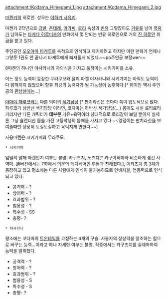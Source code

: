 attachment:/Kodama_Himegami_1.jpg attachment:/Kodama_Himegami_2.jpg

[[마켄키]]의 히로인. 성우는 [[야하기 사유리]].

마켄키 2학년으로 [[금발]], [[츤데레]], [[아가씨]], [[로리]] 속성의 [[빈유]]
그렇잖아도 [[거유]]를 넘어 [[폭유]]가 남아도는 [[타케다 히로미츠]]의 만화에서 몇 안되는 빈유 히로인으로 거의 [[진 히로인]] 취급을 받고 있다.

주인공인 [[오오야마 타케루]]를 숙적으로 인식하고 제거하려고 하지만 이런 만화가 언제나 그렇듯 1권도 안 끝나서 타케루에게 빠져들게 되었다.~~po주인공 보정wer~~

8마켄의 하나인 야사카니와 자의식을 가지고 움직이는 시키가미를 소유.

어느 정도 능력이 등장한 무라쿠모와 달리 마켄 야사카니와 시키가미는 아직도 능력이 다 밝혀지지 않았으며 향후 최강의 능력자가 될 가능성이 농후하다.[* 하지만 역시 주인공의 [[환상살]]에는...]

[[아마야 하루코]]와는 다른 의미의 [[색기담당]].[* 판치라신은 코다마 쪽이 압도적으로 많다. 하루코가 상반신 색기담당 이라면, 코다마는 하반신 색기담당(...) 몸매도 사실 로리로리 거리지만 다른 캐릭터가 '''대부분''' 거유+육덕이라 상대적으로 로리같이 보일 뿐이지 실제론 그냥 슬랜더한 몸을 가진 고등학생의 몸매을 가지고 있다.~~엉덩이는 판치라신을 보여줄때만 상당히 토실토실하고 육덕지게 변한다~~]

사용마켄은 시키가미와 무라쿠모.

 * 시키가미
엄밀히 말해 마켄인지 여부는 불명. 카구즈치, 노즈치[* 카구야히메와 비슷하게 생긴 사역마. 通버전에서는 7화에서 의문의 테디베어인 루돌과 친해졌다.], 이카즈치 총 3체가 등장하고 있고 평소에는 다른 사람에게 인식이 불가능하므로 인비지블, 염동력으로 인식되고 있다. 
* 공격력 - ?
* 방어력 - ?
* 효과범위 - ?
* 범용성 - ?
* 특수성 - SS
* 총평- ?

 * 야사카니
평소에는 코다마의 [[트윈테일]]를 고정하는 4개의 구슬.
사용자의 상상력을 창조하는 힘으로 바꾸는 능력...이라고 하나 자세한 여부는 불명.
작중에서는 카구즈치를 실체화하여 능력을 발휘했다.
* 공격력 - ?
* 방어력 - ?
* 효과범위 - ?
* 범용성 - S
* 특수성 - S
* 총평- ?

